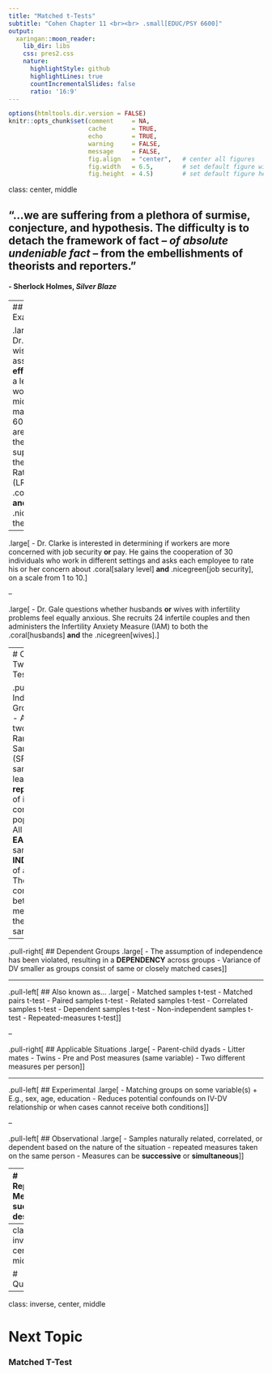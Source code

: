 ---
title: "Matched t-Tests"
subtitle: "Cohen Chapter 11 <br><br> .small[EDUC/PSY 6600]"
output:
  xaringan::moon_reader:
    lib_dir: libs
    css: pres2.css
    nature:
      highlightStyle: github
      highlightLines: true
      countIncrementalSlides: false
      ratio: '16:9'
---

```{r setup, include=FALSE}
options(htmltools.dir.version = FALSE)
knitr::opts_chunk$set(comment     = NA,
                      cache       = TRUE,
                      echo        = TRUE, 
                      warning     = FALSE, 
                      message     = FALSE,
                      fig.align   = "center",   # center all figures
                      fig.width   = 6.5,        # set default figure width to 4 inches
                      fig.height  = 4.5)        # set default figure height to 3 inches
```

class: center, middle

## "…we are suffering from a plethora of surmise, conjecture, and hypothesis. The difficulty is to detach the framework of fact *– of absolute undeniable fact –* from the embellishments of theorists and reporters."

#### - Sherlock Holmes, *Silver Blaze*


---
## Motivating Examples

.large[
- Dr. Filburn wishes to assess the **effectiveness** of a leadership workshop for 60 middle managers. The 60 managers are rated by their immediate supervisors on the Leadership Rating Form (LRF), .coral[before] **and** .nicegreen[after] the workshop.
]

--

.large[
- Dr. Clarke is interested in determining if workers are more concerned with job security **or** pay. He gains the cooperation of 30 individuals who work in different settings and asks each employee to rate his or her concern about .coral[salary level] **and** .nicegreen[job security], on a scale from 1 to 10.
]

--

.large[
- Dr. Gale questions whether husbands **or** wives with infertility problems feel equally anxious. She recruits 24 infertile couples and then administers the Infertility Anxiety Measure (IAM) to both the .coral[husbands] **and** the .nicegreen[wives].
]


---
# Compare Two Means: *t*-Test

.pull-left[
## Independent Groups
.large[
- Assumes two "Simple Random Samples" (SRS)
- Each sample is at least **representive** of its corresponding population
- All members of **EACH** the samples are **INDEPENDENT** of all others
- There is no connection between members of the two samples
]]

--

.pull-right[
## Dependent Groups
.large[
- The assumption of independence has been violated,  resulting in a **DEPENDENCY** across groups
- Variance of DV smaller as groups consist of same or closely matched cases
]]



---

.pull-left[
## Also known as...
.large[
- Matched samples t-test
- Matched pairs t-test
- Paired samples t-test
- Related samples t-test 
- Correlated samples t-test 
- Dependent samples t-test 
- Non-independent samples t-test 
- Repeated-measures t-test
]]

--

.pull-right[
## Applicable Situations
.large[
- Parent-child dyads
- Litter mates
- Twins
- Pre and Post measures (same variable)
- Two different measures per person
]]


---


.pull-left[
## Experimental
.large[
- Matching groups on some variable(s) 
   +  E.g., sex, age, education
- Reduces potential confounds on IV-DV relationship or when cases cannot receive both conditions
]]

--

.pull-left[
## Observational
.large[
- Samples naturally related, correlated, or dependent based on the nature of the situation
- repeated measures taken on the same person
- Measures can be **successive** or **simultaneous**
]]


---
# Repeated-Measures: successive designs

.large[
- 2 measurements, conditions, or sets of stimuli are applied to cases **sequentially**
- Before-and-after (or longitudinal) designs
    + Pre- / post-test
    + time 1 / time 2
- Cross-over designs (each particiapnt gets both contintions)
    + Order effects? 
    + Need to **counterbalance** order
- Random subset of cases 
    + Half get: A then B
    + Half get: B then A
- Counterbalancing may not eliminate **carry-over effects**
    + Wash-out period
]





---
class: inverse, center, middle

# Questions?


---
class: inverse, center, middle

# Next Topic

### Matched T-Test